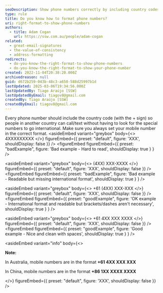 ```yaml
---
seoDescription: Show phone numbers correctly by including country codes and formats that allow international calls or texts.
type: rule
title: Do you know how to format phone numbers?
uri: right-format-to-show-phone-numbers
authors:
  - title: Adam Cogan
    url: https://ssw.com.au/people/adam-cogan
related:
  - great-email-signatures
  - the-value-of-consistency
  - address-formatting
redirects:
  - do-you-know-the-right-format-to-show-phone-numbers
  - do-you-know-the-right-format-to-show-your-phone-number
created: 2022-11-04T20:38:20.000Z
archivedreason: null
guid: d672b259-043b-48c3-a650-588d25997b1d
lastUpdated: 2025-03-06T19:34:56.000Z
lastUpdatedBy: Tiago Araújo [SSW]
lastUpdatedByEmail: tiagov8@gmail.com
createdBy: Tiago Araújo [SSW]
createdByEmail: tiagov8@gmail.com
---
```


Every phone number should include the country code (with the + sign) so people in another country can call/text without having to look for the special numbers to go international. Make sure you always set your mobile number in the correct format.
<asideEmbed
  variant="greybox"
  body={<>
    4XXXXXXXXX
  </>}
  figureEmbed={{
    preset: "default",
    figure: 'XXX',
    shouldDisplay: false
  }}
/>
<figureEmbed figureEmbed={{
  preset: "badExample",
  figure: 'Bad example - Hard to read',
  shouldDisplay: true
} } />


<asideEmbed
  variant="greybox"
  body={<>
    (4XX) XXX-XXXX
  </>}
  figureEmbed={{
    preset: "default",
    figure: 'XXX',
    shouldDisplay: false
  }}
/>
<figureEmbed figureEmbed={{
  preset: "badExample",
  figure: 'Bad example - Readable but missing international format',
  shouldDisplay: true
} } />


<asideEmbed
  variant="greybox"
  body={<>
    +61 (4XX) XXX-XXX
  </>}
  figureEmbed={{
    preset: "default",
    figure: 'XXX',
    shouldDisplay: false
  }}
/>
<figureEmbed figureEmbed={{
  preset: "goodExample",
  figure: 'OK example - International format and readable but brackets/dashes aren\'t necessary',
  shouldDisplay: true
} } />


<asideEmbed
  variant="greybox"
  body={<>
    +61 4XX XXX XXXX
  </>}
  figureEmbed={{
    preset: "default",
    figure: 'XXX',
    shouldDisplay: false
  }}
/>
<figureEmbed figureEmbed={{
  preset: "goodExample",
  figure: 'Good example - Nice and clean with spaces',
  shouldDisplay: true
} } />


<asideEmbed
  variant="info"
  body={<>
    
**Note:**

In Australia, mobile numbers are in the format **+61 4XX XXX XXX**

In China, mobile numbers are in the format **+86 1XX XXXX XXXX**

  </>}
  figureEmbed={{
    preset: "default",
    figure: 'XXX',
    shouldDisplay: false
  }}
/>
